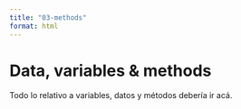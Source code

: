 ```yaml
---
title: "03-methods"
format: html
---
```


# Data, variables & methods

Todo lo relativo a variables, datos y métodos debería ir acá.
